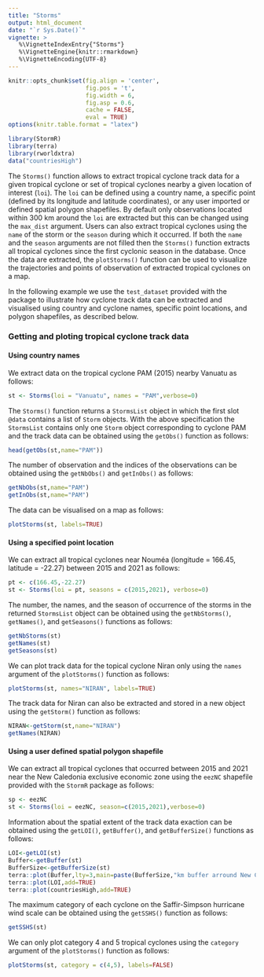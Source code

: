 ```yaml
---
title: "Storms"
output: html_document
date: "`r Sys.Date()`"
vignette: >
   %\VignetteIndexEntry{"Storms"}
   %\VignetteEngine{knitr::rmarkdown}
   %\VignetteEncoding{UTF-8}
---
```



```r
knitr::opts_chunk$set(fig.align = 'center',
                      fig.pos = 't',
                      fig.width = 6,
                      fig.asp = 0.6,
                      cache = FALSE,
                      eval = TRUE)
options(knitr.table.format = "latex")
```


``` r
library(StormR)
library(terra)
library(rworldxtra)
data("countriesHigh")
```

The `Storms()` function allows to extract tropical cyclone track data for a given tropical cyclone or set of tropical cyclones nearby a given location of interest (`loi`). The `loi` can be defined using a country name, a specific point (defined by its longitude and latitude coordinates), or any user imported or defined spatial polygon shapefiles. By default only observations located within 300 km around the `loi` are extracted but this can be changed using the `max_dist` argument. Users can also extract tropical cyclones using the `name` of the storm or the `season` during which it occurred. If both the `name` and the `season` arguments are not filled then the `Storms()` function extracts all tropical cyclones since the first cyclonic season in the database. Once the data are extracted, the `plotStorms()` function can be used to visualize the trajectories and points of observation of extracted tropical cyclones on a map.

In the following example we use the `test_dataset` provided with the package to illustrate how cyclone track data can be extracted and visualised using country and cyclone names, specific point locations, and polygon shapefiles, as described below.   

### Getting and ploting tropical cyclone track data

#### Using country names

We extract data on the tropical cyclone PAM (2015) nearby Vanuatu as follows:  

``` r
st <- Storms(loi = "Vanuatu", names = "PAM",verbose=0)
```

The `Storms()` function returns a `StormsList` object in which the first slot `@data` contains a list of `Storm` objects. With the above specification the `StormsList` contains only one `Storm` object corresponding to cyclone PAM and the track data can be obtained using the `getObs()` function as follows:

``` r
head(getObs(st,name="PAM"))
```

The number of observation and the indices of the observations can be obtained using the `getNbObs()` and `getInObs()` as follows:

``` r
getNbObs(st,name="PAM")
getInObs(st,name="PAM")
```

The data can be visualised on a map as follows:

``` r
plotStorms(st, labels=TRUE)
```

#### Using a specified point location

We can extract all tropical cyclones near Nouméa (longitude = 166.45, latitude = -22.27) between 2015 and 2021 as follows:

``` r
pt <- c(166.45,-22.27)
st <- Storms(loi = pt, seasons = c(2015,2021), verbose=0)
```

The number, the names, and the season of occurrence of the storms in the returned `StormsList` object can be obtained using the `getNbStorms()`, `getNames()`, and `getSeasons()` functions as follows:

``` r
getNbStorms(st)
getNames(st)
getSeasons(st)
```

We can plot track data for the topical cyclone Niran only using the `names` argument of the `plotStorms()` function as follows:

``` r
plotStorms(st, names="NIRAN", labels=TRUE)
```

The track data for Niran can also be extracted and stored in a new object using the `getStorm()` function as follows:

``` r
NIRAN<-getStorm(st,name="NIRAN")
getNames(NIRAN)
```

#### Using a user defined spatial polygon shapefile 

We can extract all tropical cyclones that occurred between 2015 and 2021 near the New Caledonia exclusive economic zone using the `eezNC` shapefile provided with the `StormR` package as follows:

``` r
sp <- eezNC
st <- Storms(loi = eezNC, season=c(2015,2021),verbose=0)
```

Information about the spatial extent of the track data exaction can be obtained using the `getLOI()`, `getBuffer()`, and `getBufferSize()` functions as follows:

``` r
LOI<-getLOI(st)
Buffer<-getBuffer(st)
BufferSize<-getBufferSize(st)
terra::plot(Buffer,lty=3,main=paste(BufferSize,"km buffer arround New Caledonian EEZ",sep=" "))
terra::plot(LOI,add=TRUE)
terra::plot(countriesHigh,add=TRUE)
```

The maximum category of each cyclone on the Saffir-Simpson hurricane wind scale can be obtained using the `getSSHS()` function as follows:

``` r
getSSHS(st)
```

We can only plot category 4 and 5 tropical cyclones using the `category` argument of the `plotStorms()` function as follows:

``` r
plotStorms(st, category = c(4,5), labels=FALSE)
```
